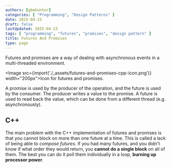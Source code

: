 ```yaml
---
authors: [gbmhunter]
categories: [ "Programming", "Design Patterns" ]
date: 2015-04-23
draft: false
lastUpdated: 2015-04-23
tags: [ "programming", "futures", "promises", "design pattern" ]
title: Futures And Promises
type: page
---
```



Futures and promises are a way of dealing with asynchronous events in a multi-threaded environment.

<Image src={import('./_assets/futures-and-promises-cpp-icon.png')} width="200px">Icon for futures and promises.</Image>

A promise is used by the producer of the operation, and the future is used by the consumer. The producer writes a value to the promise. A future is used to read back the value, which can be done from a different thread (e.g. asynchronously).

## C++

The main problem with the C++ implementation of futures and promises is that you cannot block on more than one future at a time. This is called a lack of being able to _compose futures_. If you had many futures, and you didn't know if what order they would return, you **cannot do a single block** on all of them. The best you can do it poll them individually in a loop, **burning up processor power**.
